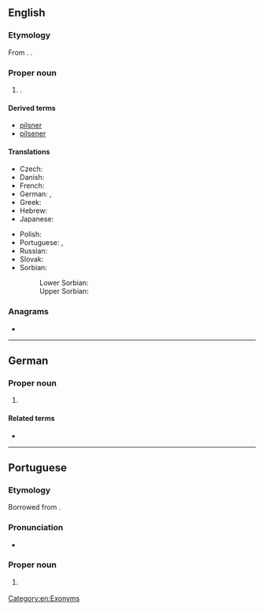 {{also|pilsen}}
==English==
{{wikipedia}}

===Etymology===
From {{der|en|de|Pilsen}}. {{doublet|en|Plzen}}.

===Proper noun===
{{en-proper noun}}

# {{place|en|city|in western|r/Bohemia|c/Czech Republic}}.

====Derived terms====
* [[pilsner]]
* [[pilsener]]

====Translations====
{{trans-top|city in the Czech Republic}}
* Czech: {{t+|cs|Plzeň|f}}
* Danish: {{t|da|Plzeň}}
* French: {{t|fr|Pilsen|m}}
* German: {{t+|de|Pilsen|n}}, {{t+|de|Plzeň|n}}
* Greek: {{t|el|Πίλσεν}}
* Hebrew: {{t|he|פלזן}}
* Japanese: {{t|ja|ピルゼン|tr=Piruzen|sc=Jpan}}
{{trans-mid}}
* Polish: {{t+|pl|Pilzno|n}}
* Portuguese: {{t|pt|Pilsen|f}}, {{t|pt|Plzen|f}}
* Russian: {{t|ru|Пльзень|m}}
* Slovak: {{t|sk|Plzeň|f}}
* Sorbian:
*: Lower Sorbian: {{t|dsb|Plzeň}}
*: Upper Sorbian: {{t|hsb|Pilzeń}}
{{trans-bottom}}

===Anagrams===
* {{anagrams|en|a=eilnps|Esplin|L-spine|pinsel|spinel|spline}}

[[Category:en:Exonyms]]

----

==German==
{{wikipedia|lang=de}}

===Proper noun===
{{de-proper noun|n}}

# {{place|de|city|c/Czech Republic|t=Pilsen}}

====Related terms====
* {{l|de|Pilsner}}

{{C|de|Exonyms}}

----

==Portuguese==

===Etymology===
Borrowed from {{bor|pt|de|Pilsen}}.

===Pronunciation===
* {{a|Brazil}} {{IPA|pt|/ˈpiw.sẽj̃/}}

===Proper noun===
{{pt-proper noun|f}}

# {{place|pt|city|c/Czech Republic|t1=Pilsen|t2=Plzen}}
#: {{syn|pt|Plzen}}
